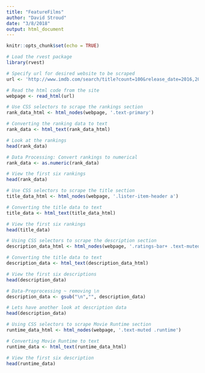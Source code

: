 ```yaml
---
title: "FeatureFilms"
author: "David Stroud"
date: "3/8/2018"
output: html_document
---
```


```r
knitr::opts_chunk$set(echo = TRUE)
```

```r
# Load the rvest package
library(rvest)
```

```r
# Specify url for desired website to be scraped
url <- 'http://www.imdb.com/search/title?count=100&release_date=2016,2016&title_type=feature'

# Read the html code from the site
webpage <- read_html(url)

```

```r
# Use CSS selectors to scrape the rankings section
rank_data_html <- html_nodes(webpage, '.text-primary')

# Converting the ranking data to text
rank_data <- html_text(rank_data_html)

# Look at the rankings
head(rank_data)
```

```r
# Data Processing: Convert rankings to numerical
rank_data <- as.numeric(rank_data)

# View the first six rankings
head(rank_data)
```

```r
# Use CSS selectors to scrape the title section
title_data_html <- html_nodes(webpage, '.lister-item-header a')

# Converting the title data to text
title_data <- html_text(title_data_html)

# View the first six rankings
head(title_data)
```


```r
# Using CSS selectors to scrape the description section
description_data_html <- html_nodes(webpage, '.ratings-bar+ .text-muted')

# Converting the title data to text
description_data <- html_text(description_data_html)

# View the first six descriptions
head(description_data)
```

```r
# Data-Preprocessing ~ removing \n
description_data <- gsub("\n","", description_data)

# Lets have another look at description data
head(description_data)
```


```r
# Using CSS selectors to scrape Movie Runtime section
runtime_data_html <- html_nodes(webpage, '.text-muted .runtime')

# Converting Movie Runtime to text
runtime_data <- html_text(runtime_data_html)

# View the first six description
head(runtime_data)
```









